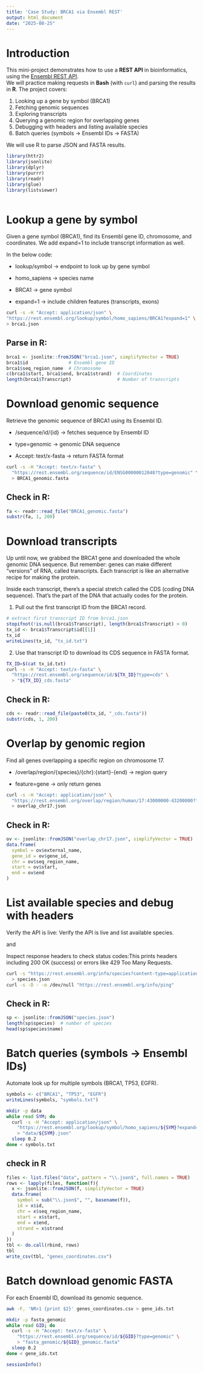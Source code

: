 ```yaml
---
title: 'Case Study: BRCA1 via Ensembl REST'
output: html_document
date: "2025-08-25"
---
```

# Introduction

This mini-project demonstrates how to use a **REST API** in bioinformatics, using the
[Ensembl REST API](https://rest.ensembl.org/).  
We will practice making requests in **Bash** (with `curl`) and parsing the results in **R**.
The project covers:

1. Looking up a gene by symbol (BRCA1)  
2. Fetching genomic sequences  
3. Exploring transcripts  
4. Querying a genomic region for overlapping genes  
5. Debugging with headers and listing available species  
6. Batch queries (symbols → Ensembl IDs → FASTA)  

We will use R to parse JSON and FASTA results.

```r
library(httr2)
library(jsonlite)
library(dplyr)
library(purrr)
library(readr)
library(glue)
library(listviewer)



```

# Lookup a gene by symbol

Given a gene symbol (BRCA1), find its Ensembl gene ID, chromosome, and coordinates.
We add expand=1 to include transcript information as well.

In the below code:

- lookup/symbol → endpoint to look up by gene symbol

- homo_sapiens → species name

- BRCA1 → gene symbol

- expand=1 → include children features (transcripts, exons)

```bash

curl -s -H "Accept: application/json" \
"https://rest.ensembl.org/lookup/symbol/homo_sapiens/BRCA1?expand=1" \
> brca1.json
```

## Parse in R:

```r

brca1 <- jsonlite::fromJSON("brca1.json", simplifyVector = TRUE)
brca1$id               # Ensembl gene ID
brca1$seq_region_name  # Chromosome
c(brca1$start, brca1$end, brca1$strand)  # Coordinates
length(brca1$Transcript)                 # Number of transcripts


```

# Download genomic sequence

Retrieve the genomic sequence of BRCA1 using its Ensembl ID.

- /sequence/id/{id} → fetches sequence by Ensembl ID

- type=genomic → genomic DNA sequence

- Accept: text/x-fasta → return FASTA format

```bash

curl -s -H "Accept: text/x-fasta" \
  "https://rest.ensembl.org/sequence/id/ENSG00000012048?type=genomic" \
  > BRCA1_genomic.fasta

```

## Check in R:

```r

fa <- readr::read_file("BRCA1_genomic.fasta")
substr(fa, 1, 200)
```

# Download transcripts

Up until now, we grabbed the BRCA1 gene and downloaded the whole genomic DNA sequence. But remember: genes can make different “versions” of RNA, called transcripts. Each transcript is like an alternative recipe for making the protein.

Inside each transcript, there’s a special stretch called the CDS (coding DNA sequence). That’s the part of the DNA that actually codes for the protein.

1. Pull out the first transcript ID from the BRCA1 record.

```r
# extract first transcript ID from brca1.json
stopifnot(!is.null(brca1$Transcript), length(brca1$Transcript) > 0)
tx_id <- brca1$Transcript$id[[1]]
tx_id
writeLines(tx_id, "tx_id.txt")
```

2. Use that transcript ID to download its CDS sequence in FASTA format.

```bash

TX_ID=$(cat tx_id.txt)
curl -s -H "Accept: text/x-fasta" \
  "https://rest.ensembl.org/sequence/id/${TX_ID}?type=cds" \
  > "${TX_ID}_cds.fasta"

```

## Check in R:

```r

cds <- readr::read_file(paste0(tx_id, "_cds.fasta"))
substr(cds, 1, 200)

```

# Overlap by genomic region
Find all genes overlapping a specific region on chromosome 17.

- /overlap/region/{species}/{chr}:{start}-{end} → region query

- feature=gene → only return genes

```bash
curl -s -H "Accept: application/json" \
  "https://rest.ensembl.org/overlap/region/human/17:43000000-43200000?feature=gene" \
  > overlap_chr17.json

```

## Check in R:

```r
ov <- jsonlite::fromJSON("overlap_chr17.json", simplifyVector = TRUE)
data.frame(
  symbol = ov$external_name,
  gene_id = ov$gene_id,
  chr = ov$seq_region_name,
  start = ov$start,
  end = ov$end
)


```
# List available species and debug with headers

Verify the API is live: Verify the API is live and list available species.

and 

Inspect response headers to check status codes:This prints headers including 200 OK (success) or errors like 429 Too Many Requests.

```bash

curl -s "https://rest.ensembl.org/info/species?content-type=application/json" \
  > species.json
curl -s -D - -o /dev/null "https://rest.ensembl.org/info/ping"

```

## Check in R:

```r

sp <- jsonlite::fromJSON("species.json")
length(sp$species)  # number of species
head(sp$species$name)

```

# Batch queries (symbols → Ensembl IDs)

Automate look up for multiple symbols (BRCA1, TP53, EGFR).

```r

symbols <- c("BRCA1", "TP53", "EGFR")
writeLines(symbols, "symbols.txt")

```


```bash

mkdir -p data
while read SYM; do
  curl -s -H "Accept: application/json" \
    "https://rest.ensembl.org/lookup/symbol/homo_sapiens/${SYM}?expand=0" \
    > "data/${SYM}.json"
  sleep 0.2
done < symbols.txt

```


## check in R 

```r

files <- list.files("data", pattern = "\\.json$", full.names = TRUE)
rows <- lapply(files, function(f){
  x <- jsonlite::fromJSON(f, simplifyVector = TRUE)
  data.frame(
    symbol = sub("\\.json$", "", basename(f)),
    id = x$id,
    chr = x$seq_region_name,
    start = x$start,
    end = x$end,
    strand = x$strand
  )
})
tbl <- do.call(rbind, rows)
tbl
write_csv(tbl, "genes_coordinates.csv")


```

# Batch download genomic FASTA
For each Ensembl ID, download its genomic sequence.

```bash

awk -F, 'NR>1 {print $2}' genes_coordinates.csv > gene_ids.txt

mkdir -p fasta_genomic
while read GID; do
  curl -s -H "Accept: text/x-fasta" \
    "https://rest.ensembl.org/sequence/id/${GID}?type=genomic" \
    > "fasta_genomic/${GID}_genomic.fasta"
  sleep 0.2
done < gene_ids.txt


```


```r

sessionInfo()

```

